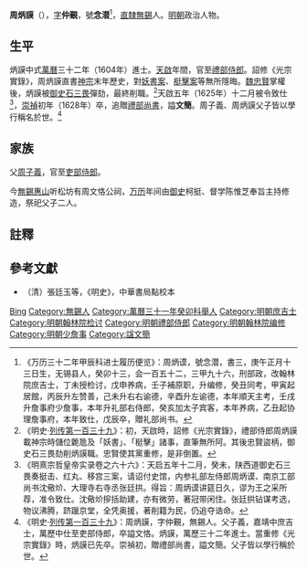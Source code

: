'''周炳謨'''（{{bd|1560年||1628年||Zhou周}}），[[表字|字]]'''仲覲'''，號'''念潜'''<ref>《万历三十二年甲辰科进士履历便览》：周炳谟，號念潜，書三，庚午正月十三日生，无锡县人，癸卯十三，会一百五十二，三甲九十六，刑部政，改翰林院庶吉士，丁未授检讨，戊申养病，壬子補原职，升编修，癸丑同考，甲寅起居館，丙辰升左赞善，己未升右右谕德，辛酉升左谕德，本年順天主考，壬戌升詹事府少詹事，本年升礼部右侍郎，癸亥加太子宾客，本年养病，乙丑起协理詹事府，本年致仕，戊辰卒，贈礼部尚书。</ref>，[[南直隸|直隸]][[無錫|無錫]]人。[[明朝|明朝]]政治人物。

== 生平 ==
炳謨中式[[萬曆|萬曆]]三十二年（1604年）進士。[[天啟|天啟]]年間，官至[[禮部侍郎|禮部侍郎]]。詔修《光宗實錄》，周炳謨直書[[明神宗|神宗]]末年歷史，對[[妖書案|妖書案]]、[[梃擊案|梃擊案]]等無所隱晦。[[魏忠賢|魏忠賢]]掌權後，炳謨被[[御史|御史]][[石三畏|石三畏]]彈劾，最終削職。<ref>《明史·[[s:明史/卷251|列传第一百三十九]]》：初，天啟時，詔修《光宗實錄》，禮部侍郎周炳謨載神宗時儲位臲卼及「妖書」、「梃擊」諸事，直筆無所阿。其後忠賢盜柄，御史石三畏劾削炳謨職。忠賢使其黨重修，是非倒置。</ref>天啟五年（1625年）十二月被令致仕<ref>《明熹宗哲皇帝实录卷之六十六》：天启五年十二月，癸未，陕西道御史石三畏奏挺击、红丸、移宫三案，请诏付史馆，内参礼部左侍郎周炳谟、南京工部尚书沈儆炌、大理寺右寺丞张廷拱。得旨：周炳谟讲筵日久，谬为王之采所荐，准令致仕。沈儆炌摉括助建，亦有微劳，著冠带闲住。张廷拱钻谋考选，物议沸腾，跻躐京堂，全凭奥援，著削籍为民，仍追夺诰命。</ref>，[[崇禎|崇禎]]初年（1628年）卒，追贈[[禮部尚書|禮部尚書]]，謚'''文簡'''。周子義、周炳謨父子皆以學行稱名於世。<ref>《明史·[[s:明史/卷251|列传第一百三十九]]》：周炳謨，字仲覲，無錫人。父子義，嘉靖中庶吉士，萬歷中仕至吏部侍郎，卒謚文恪。炳謨，萬歷三十二年進士。當重修《光宗實錄》時，炳謨已先卒。崇禎初，贈禮部尚書，謚文簡。父子皆以學行稱於世。</ref>

== 家族 ==
父[[周子義|周子義]]，官至[[吏部侍郎|吏部侍郎]]。

今[[無錫|無錫]][[惠山|惠山]]听松坊有周文恪公祠，[[万历|万历]]年间由[[御史|御史]]柯挺、督学陈惟芝奉旨主持修造，祭祀父子二人。

==註釋==
{{reflist}}

==參考文獻==
*（清）張廷玉等，《明史》，中華書局點校本

{{萬曆三十二年甲辰科殿試金榜}}

{{Authority control}}

{{DEFAULTSORT:Zhou周}}
[[Category:周姓|Bing]]
[[Category:無錫人|Category:無錫人]]
[[Category:萬曆三十一年癸卯科舉人|Category:萬曆三十一年癸卯科舉人]]
[[Category:明朝庶吉士|Category:明朝庶吉士]]
[[Category:明朝翰林院检讨|Category:明朝翰林院检讨]]
[[Category:明朝禮部侍郎|Category:明朝禮部侍郎]]
[[Category:明朝翰林院编修|Category:明朝翰林院编修]]
[[Category:明朝少詹事|Category:明朝少詹事]]
[[Category:諡文簡|Category:諡文簡]]